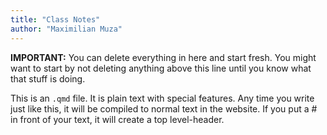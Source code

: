 ```yaml
---
title: "Class Notes"
author: "Maximilian Muza"
---
```


**IMPORTANT:** You can delete everything in here and start fresh. You might want to start by not deleting anything above this line until you know what that stuff is doing.

This is an `.qmd` file. It is plain text with special features. Any time you write just like this, it will be compiled to normal text in the website. If you put a \# in front of your text, it will create a top level-header.